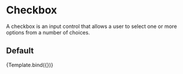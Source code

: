 

<Meta 
	title='Form/Checkbox' 
	component={Checkbox} 
/>


<!-- 👇 Docs -->

# Checkbox

A checkbox is an input control that allows a user to select one or more options from a number of choices.

## Default

<Canvas>
	<Story 
		name='Default'
	>
		{Template.bind({})}
	</Story>
</Canvas>